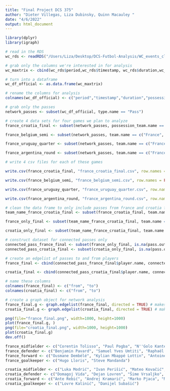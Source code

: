 ```yaml
---
title: "Final Project DCS 375"
author: "Dieter Villegas, Liza Dubinsky, Quinn Macauley "
date: "4/6/2022"
output: html_document
---
```



```r
library(dplyr)
library(igraph) 
```


```r

# read in the RDS
wc_rds <- readRDS("/Users/Liza/Desktop/DCS-Futbol-Analysis/WC_events_clean.RDS")

# grab only the columns we're interested in for analysis
wc_maxtrix <- cbind(wc_rds$period,wc_rds$timestamp, wc_rds$duration,wc_rds$possession_team.name,wc_rds$type.name,wc_rds$player.name,wc_rds$team.name,wc_rds$pass.length,wc_rds$pass.recipient.name,wc_rds$pass.outcome.name,wc_rds$ball_receipt.outcome.name,wc_rds$match_id,wc_rds$location.x,wc_rds$location.y,wc_rds$pass.end_location.x,wc_rds$pass.end_location.y)

# turn into a dataframe
wc_df_official <- as.data.frame(wc_maxtrix)

# rename the columns for analysis
colnames(wc_df_official) <- c("period","timestamp","duration","possession_team.name","type.name","player.name","team.name","pass.length","pass.recipient.name","pass.outcome.name","ball_receipt.outcome.name","match_id","location.x","location.y","pass.end_location.x","pass.end_location.y")

# grab only the passes
network_passes <- subset(wc_df_official, type.name == "Pass")

# create 4 data sets for four games we plan to analyze
france_croatia_final <- subset(network_passes, possession_team.name == c("France", "Croatia"))

france_belgium_semi <- subset(network_passes, team.name == c("France", "Belgium"))

france_uruguay_quarter <- subset(network_passes, team.name == c("France", "Uruguay"))

france_argentina_round <- subset(network_passes, team.name == c("France", "Argentina"))

# write 4 csv files for each of these games

write.csv(france_croatia_final, "france_croatia_final.csv", row.names = FALSE)

write.csv(france_belgium_semi, "france_belgium_semi.csv", row.names = FALSE)

write.csv(france_uruguay_quarter, "france_uruguay_quarter.csv", row.names = FALSE)

write.csv(france_argentina_round, "france_argentina_round.csv", row.names = FALSE)

```

```r

# clean the data frame to only include passes from france and croatia final
team_name_france_croatia_final <- subset(france_croatia_final, team.name == c("France", "Croatia"))

france_only_final <- subset(team_name_france_croatia_final, team.name == "France")

croatia_only_final <- subset(team_name_france_croatia_final, team.name == "Croatia")

# construct dataset for connected passes only 
connected_pass_france_final <- subset(france_only_final, is.na(pass.outcome.name))
connected_pass_croatia_final <- subset(croatia_only_final, is.na(pass.outcome.name))

# create an edgelist of passes to and from players
france_final <- cbind(connected_pass_france_final$player.name, connected_pass_france_final$pass.recipient.name)

croatia_final <- cbind(connected_pass_croatia_final$player.name, connected_pass_croatia_final$pass.recipient.name)

# name these columns
colnames(france_final) <- c("from", "to")
colnames(croatia_final) <- c("from", "to")

# create a graph object for network analysis
france_final.g <- graph.edgelist(france_final, directed = TRUE) # makes a graph object
croatia_final.g <- graph.edgelist(croatia_final, directed = TRUE) # makes a graph object

png(file="france_final.png", width=1000, height=1000)
plot(france_final.g, )
png(file="croatia_final.png", width=1000, height=1000)
plot(croatia_final.g)
dev.off()
```

```r

france_midfielder <- c("Corentin Tolisso", "Paul Pogba", "N''Golo Kanté", "Blaise Matuidi", "Steven N''Kemboanza Mike Christopher Nzonzi", "Thomas Lemar", "Florian Thauvin")
france_defender <- c("Benjamin Pavard", "Samuel Yves Umtiti", "Raphaël Varane", "Lucas Hernández Pi", "Presnel Kimpembe", "Djibril Sidibé", "Benjamin Mendy")
france_forward <- c("Ousmane Dembélé", "Kylian Mbappé Lottin", "Antoine Griezmann", "Nabil Fekir", "Olivier Giroud")
france_goalkeeper <- c("Hugo Lloris", "Steve Mandanda")
```

```r

croatia_midfielder <- c("Luka Modrić", "Ivan Perišić", "Mateo Kovačić", "Marcelo Brozović","Ivan Rakitić", "Milan Badelj", "Filip Bradarić")
croatia_defender <- c("Domagoj Vida", "Dejan Lovren", "Šime Vrsaljko", "Duje Ćaleta-Car", "Ivan Strinić", "Josip Pivarić", "Tin Jedvaj", "Vedran Ćorluka")
croatia_forward <- c("Ante Rebić", "Andrej Kramarić", "Marko Pjaca", "Mario Mandžukić")
croatia_goalkeeper <- c("Lovre Kalinić", "Danijel Subašić")
```
